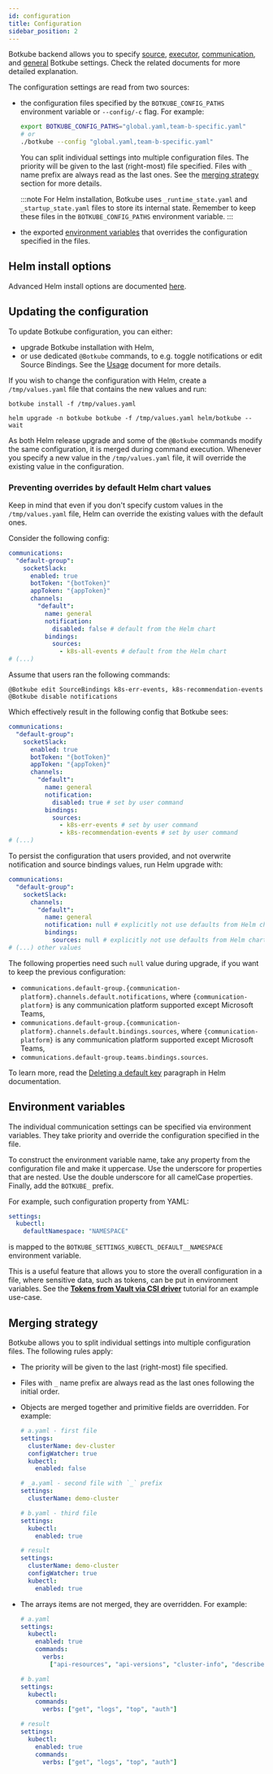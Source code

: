 ```yaml
---
id: configuration
title: Configuration
sidebar_position: 2
---
```


Botkube backend allows you to specify [source](./source), [executor](./executor), [communication](./communication), and [general](./general) Botkube settings. Check the related documents for more detailed explanation.

The configuration settings are read from two sources:

- the configuration files specified by the `BOTKUBE_CONFIG_PATHS` environment variable or `--config/-c` flag. For example:

  ```bash
  export BOTKUBE_CONFIG_PATHS="global.yaml,team-b-specific.yaml"
  # or
  ./botkube --config "global.yaml,team-b-specific.yaml"
  ```

  You can split individual settings into multiple configuration files. The priority will be given to the last (right-most) file specified. Files with `_` name prefix are always read as the last ones. See the [merging strategy](#merging-strategy) section for more details.

  :::note
  For Helm installation, Botkube uses `_runtime_state.yaml` and `_startup_state.yaml` files to store its internal state. Remember to keep these files in the `BOTKUBE_CONFIG_PATHS` environment variable.
  :::

- the exported [environment variables](#environment-variables) that overrides the configuration specified in the files.

## Helm install options

Advanced Helm install options are documented [here](helm-chart-parameters).

## Updating the configuration

To update Botkube configuration, you can either:

- upgrade Botkube installation with Helm,
- or use dedicated `@Botkube` commands, to e.g. toggle notifications or edit Source Bindings. See the [Usage](../usage/index.md) document for more details.

If you wish to change the configuration with Helm, create a `/tmp/values.yaml` file that contains the new values and run:


<Tabs groupId="upgrade">
<TabItem value="cli" label="Botkube CLI" default>

```shell
botkube install -f /tmp/values.yaml
```

</TabItem>

<TabItem value="helm" label="Helm CLI">

```shell
helm upgrade -n botkube botkube -f /tmp/values.yaml helm/botkube --wait
```

</TabItem>
</Tabs>

As both Helm release upgrade and some of the `@Botkube` commands modify the same configuration, it is merged during command execution.
Whenever you specify a new value in the `/tmp/values.yaml` file, it will override the existing value in the configuration.

### Preventing overrides by default Helm chart values

Keep in mind that even if you don't specify custom values in the `/tmp/values.yaml` file, Helm can override the existing values with the default ones.

Consider the following config:

```yaml
communications:
  "default-group":
    socketSlack:
      enabled: true
      botToken: "{botToken}"
      appToken: "{appToken}"
      channels:
        "default":
          name: general
          notification:
            disabled: false # default from the Helm chart
          bindings:
            sources:
              - k8s-all-events # default from the Helm chart
# (...)
```

Assume that users ran the following commands:

```
@Botkube edit SourceBindings k8s-err-events, k8s-recommendation-events
@Botkube disable notifications
```

Which effectively result in the following config that Botkube sees:

```yaml
communications:
  "default-group":
    socketSlack:
      enabled: true
      botToken: "{botToken}"
      appToken: "{appToken}"
      channels:
        "default":
          name: general
          notification:
            disabled: true # set by user command
          bindings:
            sources:
              - k8s-err-events # set by user command
              - k8s-recommendation-events # set by user command
# (...)
```

To persist the configuration that users provided, and not overwrite notification and source bindings values, run Helm upgrade with:

```yaml
communications:
  "default-group":
    socketSlack:
      channels:
        "default":
          name: general
          notification: null # explicitly not use defaults from Helm chart
          bindings:
            sources: null # explicitly not use defaults from Helm chart
# (...) other values
```

The following properties need such `null` value during upgrade, if you want to keep the previous configuration:

- `communications.default-group.{communication-platform}.channels.default.notifications`, where `{communication-platform}` is any communication platform supported except Microsoft Teams,
- `communications.default-group.{communication-platform}.channels.default.bindings.sources`, where `{communication-platform}` is any communication platform supported except Microsoft Teams,
- `communications.default-group.teams.bindings.sources`.

To learn more, read the [Deleting a default key](https://helm.sh/docs/chart_template_guide/values_files/#deleting-a-default-key) paragraph in Helm documentation.

## Environment variables

The individual communication settings can be specified via environment variables. They take priority and override the configuration specified in the file.

To construct the environment variable name, take any property from the configuration file and make it uppercase. Use the underscore for properties that are nested. Use the double underscore for all camelCase properties. Finally, add the `BOTKUBE_` prefix.

For example, such configuration property from YAML:

```yaml
settings:
  kubectl:
    defaultNamespace: "NAMESPACE"
```

is mapped to the `BOTKUBE_SETTINGS_KUBECTL_DEFAULT__NAMESPACE` environment variable.

This is a useful feature that allows you to store the overall configuration in a file, where sensitive data, such as tokens, can be put in environment variables. See the [**Tokens from Vault via CSI driver**](./communication/vault-csi/) tutorial for an example use-case.

## Merging strategy

Botkube allows you to split individual settings into multiple configuration files. The following rules apply:

- The priority will be given to the last (right-most) file specified.
- Files with `_` name prefix are always read as the last ones following the initial order.
- Objects are merged together and primitive fields are overridden. For example:

  ```yaml
  # a.yaml - first file
  settings:
    clusterName: dev-cluster
    configWatcher: true
    kubectl:
      enabled: false
  ```

  ```yaml
  # _a.yaml - second file with `_` prefix
  settings:
    clusterName: demo-cluster
  ```

  ```yaml
  # b.yaml - third file
  settings:
    kubectl:
      enabled: true
  ```

  ```yaml
  # result
  settings:
    clusterName: demo-cluster
    configWatcher: true
    kubectl:
      enabled: true
  ```

- The arrays items are not merged, they are overridden. For example:

  ```yaml
  # a.yaml
  settings:
    kubectl:
      enabled: true
      commands:
        verbs:
          ["api-resources", "api-versions", "cluster-info", "describe", "diff", "explain", "get", "logs", "top", "auth"]
  ```

  ```yaml
  # b.yaml
  settings:
    kubectl:
      commands:
        verbs: ["get", "logs", "top", "auth"]
  ```

  ```yaml
  # result
  settings:
    kubectl:
      enabled: true
      commands:
        verbs: ["get", "logs", "top", "auth"]
  ```
